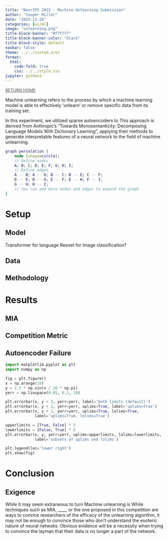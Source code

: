 ```yaml
---
title: "NeurIPS 2023 - Machine Unlearning Submission"
author: "Cooper Miller"
date: "2023-11-28"
categories: [ai/ml]
image: "unlearning.png"
title-block-banner: "#f7f7f7"
title-block-banner-color: "black"
title-block-style: default
navbar: false
theme: ../../custom.scss
format: 
  html:
    code-fold: true
    css: ../../style.css
jupyter: python3
---
```

<a 
style="font-size: 13px; color: #4e5154" className="home" href="https://kcoopermiller.github.io">RETURN HOME</a>

Machine unlearning refers to the process by which a machine learning model is able to effectively 'unlearn' or remove specific data from its training set. 

In this experiment, we utilized sparse autoencoders to 
This approach is derived from Anthropic's "Towards Monosemanticity: Decomposing Language Models With Dictionary Learning", applying their methods to generate interpretable features of a neural network to the field of machine unlearning.



```dot
graph percolation {
    node [shape=circle];
    // Define nodes
    A; B; C; D; E; F; G; H; I;
    // Define edges
    A -- B; A -- D; B -- C; B -- E; C -- F;
    D -- E; D -- G; E -- F; E -- H; F -- I;
    G -- H; H -- I;
    // You can add more nodes and edges to expand the graph
}
```


# Setup

## Model
Transformer for language
Resnet for Image classification?

## Data

## Methodology

# Results

## MIA
## Competition Metric
## Autoencoder Failure

```python
import matplotlib.pyplot as plt
import numpy as np

fig = plt.figure()
x = np.arange(10)
y = 2.5 * np.sin(x / 20 * np.pi)
yerr = np.linspace(0.05, 0.2, 10)

plt.errorbar(x, y + 3, yerr=yerr, label='both limits (default)')
plt.errorbar(x, y + 2, yerr=yerr, uplims=True, label='uplims=True')
plt.errorbar(x, y + 1, yerr=yerr, uplims=True, lolims=True,
             label='uplims=True, lolims=True')

upperlimits = [True, False] * 5
lowerlimits = [False, True] * 5
plt.errorbar(x, y, yerr=yerr, uplims=upperlimits, lolims=lowerlimits,
             label='subsets of uplims and lolims')

plt.legend(loc='lower right')
plt.show(fig)
```


# Conclusion
## Exigence
While it may seem extraneous to turn 
Machine unlearning is 
While techniques such as MIA, ____, or the one proposed in this competition are ways to convice researchers of the efficacy of the unlearning algorithm, it may not be enough to convince those who don't understand the esoteric nature of neural netwoks. Obvious evidence will be a necessity when trying to convince the layman that their data is no longer a part of the network.
